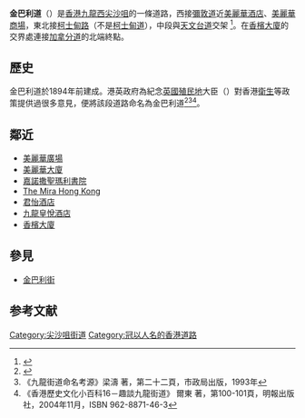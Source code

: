 {{Infobox Hong Kong Road
| 中文街道名稱 = 金巴利道
| 英文街道名稱 = Kimberley Road
| 圖片 = File:HK TST 尖沙咀 Tsim Sha Tsui 金巴利道 Kimberley Road September 2021 SS2 058.jpg
| 圖片說明 = 金巴利道
| 路段總長度 = 0.5
| 車速限制 = 
| 行車線數量 = 2線
| 所在地區 = [[九龍|九龍]][[油尖旺區|油尖旺區]][[尖沙咀|尖沙咀]]
| 起點 = 尖沙咀[[彌敦道|彌敦道]]
| 終點 = 尖沙咀柯士甸路近[[嘉諾撒聖瑪利書院|嘉諾撒聖瑪利書院]]
| 通車日期 =
}}
'''金巴利道'''（{{Lang-en|'''Kimberley Road'''}}）是[[香港|香港]][[九龍西|九龍西]][[尖沙咀|尖沙咀]]的一條道路，西接[[彌敦道|彌敦道]]近[[美麗華酒店|美麗華酒店]]、[[美麗華商場|美麗華商場]]，東北接[[柯士甸路|柯士甸路]]（不是[[柯士甸道|柯士甸道]]），中段與[[天文台道|天文台道]]交架 <ref>{{Cite web |url=http://www.centamap.com/gc/centamaplocation.aspx?x=836056&y=817996&sx=836056.004&sy=817996.932&z=3 |title=金巴利道位置圖 |accessdate=2007-08-27 |archive-date=2007-09-29 |archive-url=https://web.archive.org/web/20070929120442/http://www.centamap.com/gc/centamaplocation.aspx?x=836056&y=817996&sx=836056.004&sy=817996.932&z=3 |dead-url=no }}</ref>。在[[香檳大廈|香檳大廈]]的交界處連接[[加拿分道|加拿分道]]的北端終點。

==歷史==
金巴利道於1894年前建成。港英政府為紀念[[英國|英國]][[殖民地|殖民地]]大臣{{link-en|金巴利伯爵|Earl of Kimberley}}（{{lang|en|Earl of Kimberley}}）對香港[[衛生|衛生]]等政策提供過很多意見，便將該段道路命名為金巴利道<ref>{{Cite web |url=http://www.zydg.net/magazine/article/1003-2177/2002/03/3821.html |title=解读香港街名: '''金巴利道''' |accessdate=2007-08-27 |archive-date=2007-09-28 |archive-url=https://web.archive.org/web/20070928105030/http://www.zydg.net/magazine/article/1003-2177/2002/03/3821.html |dead-url=yes }}</ref><ref>《九龍街道命名考源》梁濤 著，第二十二頁，市政局出版，1993年</ref><ref>《香港歷史文化小百科16－趣談九龍街道》 爾東 著，第100-101頁，明報出版社，2004年11月，ISBN 962-8871-46-3</ref>。

==鄰近==
* [[美麗華廣場|美麗華廣場]]
* [[美麗華大廈|美麗華大廈]]
* [[嘉諾撒聖瑪利書院|嘉諾撒聖瑪利書院]]
* [[The_Mira_Hong_Kong|The Mira Hong Kong]] 
* [[君怡酒店_(香港)|君怡酒店]]
* [[九龍皇悅酒店|九龍皇悅酒店]]
* [[香檳大廈|香檳大廈]]

==參見==
* [[金巴利街|金巴利街]]

{{commonscat|Kimberley Road}}
==参考文献==
<div class="references-small">
<references />
</div>

{{HK-trans-stub}}

[[Category:尖沙咀街道|Category:尖沙咀街道]]
[[Category:冠以人名的香港道路|Category:冠以人名的香港道路]]